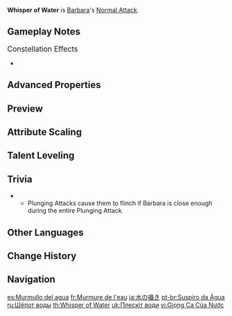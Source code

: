 {{Talent Infobox
|image         = Talent Whisper of Water.png
|character     = Barbara
|type          = Normal Attack
|info          = '''Normal Attack'''<br>Performs up to 4 water splash attacks that deal {{Color|Hydro DMG}}.<br><br>'''Charged Attack'''<br>Consumes a certain amount of Stamina to deal {{Color|[[AoE]] Hydro DMG}} after a short casting time.<br><br>'''Plunging Attack'''<br>Gathering the might of Hydro, Barbara plunges towards the ground from mid-air, damaging all opponents in her path. Deals {{Color|AoE Hydro DMG}} upon impact with the ground.
|hit1          = 37.8–68.1%
|hit2          = 35.5–63.9%
|hit3          = 41.0–73.9%
|hit4          = 55.2–99.4%
|charged       = 166–299.2%
|chargedStamina= 50
|plunge        = 56.8–112.3%
|plungeLow     = 114–224.6%
|plungeHigh    = 142–280.6%
|scale_att1    = ATK
}}
'''Whisper of Water''' is [[Barbara]]'s [[Normal Attack]].

==Gameplay Notes==
;<big>Constellation Effects</big>
*{{Talent Note|constellation|4|Attentiveness Be My Power}}

==Advanced Properties==
{{Advanced Properties
|title   = Normal Attack 1-Hit
|gu      = 1U
|icdtag  = Barbara Hydro DMG
|icdtype = 2.5s/3 Hits
|poise   = 7.35
|impulse = 1

|title2   = Normal Attack 2-Hit
|gu2      = 1U
|icdtag2  = Barbara Hydro DMG
|icdtype2 = 2.5s/3 Hits
|poise2   = 7.5
|impulse2 = 1

|title3   = Normal Attack 3-Hit
|gu3      = 1U
|icdtag3  = Barbara Hydro DMG
|icdtype3 = 2.5s/3 Hits
|poise3   = 7.5
|impulse3 = 1

|title4   = Normal Attack 4-Hit
|gu4      = 1U
|icdtag4  = Barbara Hydro DMG
|icdtype4 = 2.5s/3 Hits
|poise4   = 9.45
|impulse4 = 2

|title5   = Charged Attack
|gu5      = 1U
|icdtag5  = none
|poise5   = 30
|impulse5 = 3

|title6   = Plunging Attack Collision
|gu6      = 0U
|icdtag6  = none
|poise6   = 5
|impulse6 = 2

|title7   = Low Plunge
|gu7      = 1U
|icdtag7  = none
|poise7   = 50
|impulse7 = 3

|title8   = High Plunge
|gu8      = 1U
|icdtag8  = none
|poise8   = 100
|impulse8 = 4
}}

==Preview==
{{Preview
|file1    = Whisper of Water Normal Preview
|caption1 = Normal Attack

|file2    = Whisper of Water Charged Preview
|caption2 = Charged Attack

|file3    = Whisper of Water Plunging Preview
|caption3 = Plunging Attack
}}
{{clr}}

==Attribute Scaling==
{{Talent Scaling
|talentType=Normal Attack
|levels=11
|order=hit1,hit2,hit3,hit4,charged_title,charged,stamina,plunge_title,plunge,plungelow,plungehigh
|titles=1-Hit DMG (%),2-Hit DMG (%),3-Hit DMG (%),4-Hit DMG (%),Charged Attack,Charged Attack DMG (%),Charged Attack Stamina Cost,Plunging Attack,Plunge DMG (%),Low Plunge DMG (%),High Plunge DMG (%)
|hit1_1=37.84
|hit1_2=40.68
|hit1_3=43.52
|hit1_4=47.3
|hit1_5=50.14
|hit1_6=52.98
|hit1_7=56.76
|hit1_8=60.54
|hit1_9=64.33
|hit1_10=68.11
|hit1_11=72.05
|hit2_1=35.52
|hit2_2=38.18
|hit2_3=40.85
|hit2_4=44.4
|hit2_5=47.06
|hit2_6=49.73
|hit2_7=53.28
|hit2_8=56.83
|hit2_9=60.38
|hit2_10=63.94
|hit2_11=67.63
|hit3_1=41.04
|hit3_2=44.12
|hit3_3=47.2
|hit3_4=51.3
|hit3_5=54.38
|hit3_6=57.46
|hit3_7=61.56
|hit3_8=65.66
|hit3_9=69.77
|hit3_10=73.87
|hit3_11=78.14
|hit4_1=55.2
|hit4_2=59.34
|hit4_3=63.48
|hit4_4=69
|hit4_5=73.14
|hit4_6=77.28
|hit4_7=82.8
|hit4_8=88.32
|hit4_9=93.84
|hit4_10=99.36
|hit4_11=105.1
|charged_1=166.24
|charged_2=178.71
|charged_3=191.18
|charged_4=207.8
|charged_5=220.27
|charged_6=232.74
|charged_7=249.36
|charged_8=265.98
|charged_9=282.61
|charged_10=299.23
|charged_11=316.52
|stamina=50
|plunge_1=56.83
|plunge_2=61.45
|plunge_3=66.08
|plunge_4=72.69
|plunge_5=77.31
|plunge_6=82.6
|plunge_7=89.87
|plunge_8=97.14
|plunge_9=104.41
|plunge_10=112.34
|plunge_11=120.27
|plungelow_1=113.63
|plungelow_2=122.88
|plungelow_3=132.13
|plungelow_4=145.35
|plungelow_5=154.59
|plungelow_6=165.17
|plungelow_7=179.7
|plungelow_8=194.23
|plungelow_9=208.77
|plungelow_10=224.62
|plungelow_11=240.48
|plungehigh_1=141.93
|plungehigh_2=153.49
|plungehigh_3=165.04
|plungehigh_4=181.54
|plungehigh_5=193.1
|plungehigh_6=206.3
|plungehigh_7=224.45
|plungehigh_8=242.61
|plungehigh_9=260.76
|plungehigh_10=280.57
|plungehigh_11=300.37
}}

==Talent Leveling==
{{Talent Upgrade|Barbara}}

==Trivia==
* {{Talent Note|clap}}
** Plunging Attacks cause them to flinch if Barbara is close enough during the entire Plunging Attack.

==Other Languages==
{{Other Languages
|en      = Whisper of Water
|zhs     = 水之浅唱
|zhs_rm  = Shuǐ zhī Qiǎnchàng
|zht     = 水之淺唱
|zht_rm  = Shuǐ zhī Qiǎnchàng
|zh_tl   = Shallow Sing of Water
|ja      = 水の囁き
|ja_rm   = Mizu no Sasayaki
|ja_tl   = Whisper of Water
|ko      = 물의 노래
|ko_rm   = Mul-ui Norae
|ko_tl   = Song of Water
|es      = Murmullo del agua
|es_tl   = Murmur of Water
|fr      = Murmure de l'eau
|fr_tl   = Whisper of Water
|ru      = Шёпот воды
|ru_tl   = Whisper of Water
|th      = Whisper of Water
|vi      = Giọng Ca Của Nước
|vi_tl   = Singing of Water
|de      = Stille Wasser
|de_tl   = Still Water
|de_note = There is a double meaning in German since {{de|stille|still}} can also mean "silent."
|id      = Whisper of Water
|pt      = Suspiro da Água
|pt_tl   = Whisper of Water
|tr      = Suyun Fısıltısı
|tr_tl   = Water's Whisper
|it      = Sussurro d'acqua
|it_tl   = Whisper of Water
}}

==Change History==
{{Change History|1.0}}
<!--
==References==
{{Reflist}}
-->
==Navigation==
{{Talent Navbox|Barbara}}

[[es:Murmullo del agua]]
[[fr:Murmure de l'eau]]
[[ja:水の囁き]]
[[pt-br:Suspiro da Água]]
[[ru:Шёпот воды]]
[[th:Whisper of Water]]
[[uk:Плескіт води]]
[[vi:Giọng Ca Của Nước]]